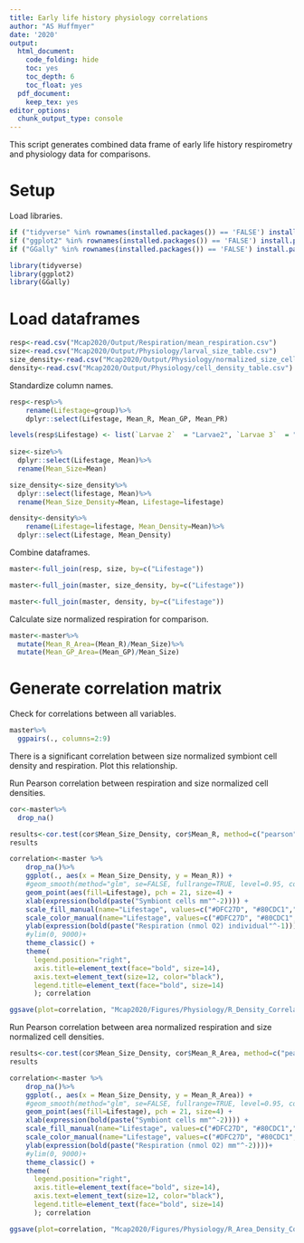 ```yaml
---
title: Early life history physiology correlations  
author: "AS Huffmyer"
date: '2020'
output:
  html_document:
    code_folding: hide
    toc: yes
    toc_depth: 6
    toc_float: yes
  pdf_document:
    keep_tex: yes
editor_options: 
  chunk_output_type: console
---
```

This script generates combined data frame of early life history respirometry and physiology data for comparisons.  

# **Setup**  

Load libraries.  

```r
if ("tidyverse" %in% rownames(installed.packages()) == 'FALSE') install.packages('tidyverse') 
if ("ggplot2" %in% rownames(installed.packages()) == 'FALSE') install.packages('ggplot2') 
if ("GGally" %in% rownames(installed.packages()) == 'FALSE') install.packages('GGally') 

library(tidyverse)
library(ggplot2)
library(GGally)
```

# **Load dataframes**  

```r
resp<-read.csv("Mcap2020/Output/Respiration/mean_respiration.csv")
size<-read.csv("Mcap2020/Output/Physiology/larval_size_table.csv")
size_density<-read.csv("Mcap2020/Output/Physiology/normalized_size_cells_summary.csv")
density<-read.csv("Mcap2020/Output/Physiology/cell_density_table.csv")
```

Standardize column names.  

```r
resp<-resp%>%
    rename(Lifestage=group)%>%
    dplyr::select(Lifestage, Mean_R, Mean_GP, Mean_PR)

levels(resp$Lifestage) <- list(`Larvae 2`  = "Larvae2", `Larvae 3`  = "Larvae3", `Larvae 5`  = "Larvae5",`Larvae 6`  = "Larvae6", `Recruit 1`  = "Recruit1", `Recruit 2`  = "Recruit2")
  
size<-size%>%
  dplyr::select(Lifestage, Mean)%>%
  rename(Mean_Size=Mean)

size_density<-size_density%>%
  dplyr::select(lifestage, Mean)%>%
  rename(Mean_Size_Density=Mean, Lifestage=lifestage)

density<-density%>%
    rename(Lifestage=lifestage, Mean_Density=Mean)%>%
  dplyr::select(Lifestage, Mean_Density)
```

Combine dataframes.  

```r
master<-full_join(resp, size, by=c("Lifestage"))

master<-full_join(master, size_density, by=c("Lifestage"))

master<-full_join(master, density, by=c("Lifestage"))

```

Calculate size normalized respiration for comparison.  

```r
master<-master%>%
  mutate(Mean_R_Area=(Mean_R)/Mean_Size)%>%
  mutate(Mean_GP_Area=(Mean_GP)/Mean_Size)
```


# **Generate correlation matrix**

Check for correlations between all variables.  
```r
master%>%
  ggpairs(., columns=2:9)

```

There is a significant correlation between size normalized symbiont cell density and respiration. Plot this relationship.  

Run Pearson correlation between respiration and size normalized cell densities.  

```r
cor<-master%>%
  drop_na()

results<-cor.test(cor$Mean_Size_Density, cor$Mean_R, method=c("pearson"))
results
```

```r
correlation<-master %>%
    drop_na()%>%
    ggplot(., aes(x = Mean_Size_Density, y = Mean_R)) +
    #geom_smooth(method="glm", se=FALSE, fullrange=TRUE, level=0.95, color="gray", fill="gray") +
    geom_point(aes(fill=Lifestage), pch = 21, size=4) + 
    xlab(expression(bold(paste("Symbiont cells mm"^-2)))) + 
    scale_fill_manual(name="Lifestage", values=c("#DFC27D", "#80CDC1","#80CDC1", "#80CDC1", "#003C30", "#003C30"))+
    scale_color_manual(name="Lifestage", values=c("#DFC27D", "#80CDC1","#80CDC1", "#80CDC1", "#003C30", "#003C30"))+
    ylab(expression(bold(paste("Respiration (nmol O2) individual"^-1))))+
    #ylim(0, 9000)+
    theme_classic() + 
    theme(
      legend.position="right",
      axis.title=element_text(face="bold", size=14),
      axis.text=element_text(size=12, color="black"), 
      legend.title=element_text(face="bold", size=14)
      ); correlation

ggsave(plot=correlation, "Mcap2020/Figures/Physiology/R_Density_Correlation.png")
```

Run Pearson correlation between area normalized respiration and size normalized cell densities.  

```r
results<-cor.test(cor$Mean_Size_Density, cor$Mean_R_Area, method=c("pearson"))
results
```

```r
correlation<-master %>%
    drop_na()%>%
    ggplot(., aes(x = Mean_Size_Density, y = Mean_R_Area)) +
    #geom_smooth(method="glm", se=FALSE, fullrange=TRUE, level=0.95, color="gray", fill="gray") +
    geom_point(aes(fill=Lifestage), pch = 21, size=4) + 
    xlab(expression(bold(paste("Symbiont cells mm"^-2)))) + 
    scale_fill_manual(name="Lifestage", values=c("#DFC27D", "#80CDC1","#80CDC1", "#80CDC1", "#003C30", "#003C30"))+
    scale_color_manual(name="Lifestage", values=c("#DFC27D", "#80CDC1","#80CDC1", "#80CDC1", "#003C30", "#003C30"))+
    ylab(expression(bold(paste("Respiration (nmol O2) mm"^-2))))+
    #ylim(0, 9000)+
    theme_classic() + 
    theme(
      legend.position="right",
      axis.title=element_text(face="bold", size=14),
      axis.text=element_text(size=12, color="black"), 
      legend.title=element_text(face="bold", size=14)
      ); correlation

ggsave(plot=correlation, "Mcap2020/Figures/Physiology/R_Area_Density_Correlation.png")
```